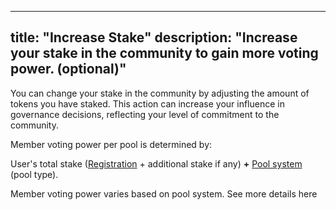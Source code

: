 
---
title: "Increase Stake"
description: "Increase your stake in the community to gain more voting power. (optional)"
---

You can change your stake in the community by adjusting the amount of tokens you have staked. This action can increase your influence in governance decisions, reflecting your level of commitment to the community.

Member voting power per pool is determined by:

User's total stake ([Registration](/start-here/join-a-community) + additional stake if any) **+** [Pool system](/coordination-hierarchy/images-and-media) (pool type).

<Callout>
Member voting power varies based on pool system. See more details here
</Callout>

